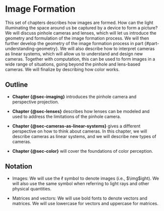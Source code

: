 # Image Formation {#sec-image-formation}

This set of chapters describes how images are formed. How can the light illuminating the space around us be captured by a device to form a picture? We will discuss pinhole cameras and lenses, which will let us introduce the geometry and formulation of the image formation process. We will then further develop the geometry of the image formation process in part {#part-understanding-geometry}. We will also describe how to interpret cameras as linear systems, which will allow us to understand and design new cameras. Together with computation, this can be used to form images in a wide range of situations, going beyond the pinhole and lens-based cameras. We will finalize by describing how color works.

## Outline

- **Chapter {@sec-imaging}** introduces the pinhole camera and perspective projection.

- **Chapter {@sec-lenses}** describes how lenses can be modeled and used to address the limitations of the pinhole camera.

- **Chapter {@sec-cameras-as-linear-systems}** gives a different perspective on how to think about cameras. In this chapter, we will describe cameras as linear systems, and we will describe new types of cameras.

- **Chapter {@sec-color}** will cover the foundations of color perception.

## Notation

- Images: We will use the $\ell$ symbol to denote images (i.e., $\img$ight). We will also use the same symbol when referring to light rays and other physical quantities.

- Matrices and vectors: We will use bold fonts to denote vectors and matrices. We will use lowercase for vectors and uppercase for matrices.